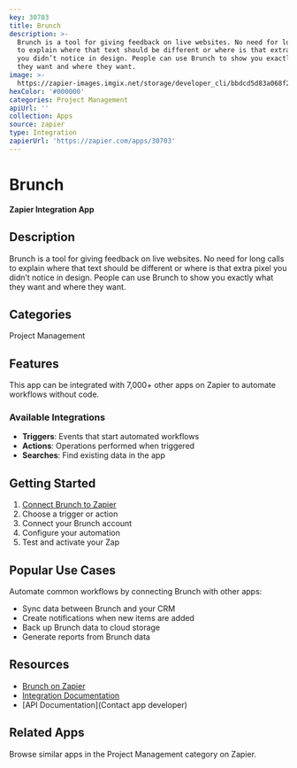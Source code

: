 ```yaml
---
key: 30703
title: Brunch
description: >-
  Brunch is a tool for giving feedback on live websites. No need for long calls
  to explain where that text should be different or where is that extra pixel
  you didn’t notice in design. People can use Brunch to show you exactly what
  they want and where they want.
image: >-
  https://zapier-images.imgix.net/storage/developer_cli/bbdcd5d83a068f29dde6b2589bfb6f08.png?auto=format%2Ccompress&ixlib=python-3.0.0&q=50
hexColor: '#000000'
categories: Project Management
apiUrl: ''
collection: Apps
source: zapier
type: Integration
zapierUrl: 'https://zapier.com/apps/30703'
---
```

# Brunch

**Zapier Integration App**

## Description

Brunch is a tool for giving feedback on live websites. No need for long calls to explain where that text should be different or where is that extra pixel you didn’t notice in design. People can use Brunch to show you exactly what they want and where they want.

## Categories

Project Management

## Features

This app can be integrated with 7,000+ other apps on Zapier to automate workflows without code.

### Available Integrations

- **Triggers**: Events that start automated workflows
- **Actions**: Operations performed when triggered
- **Searches**: Find existing data in the app

## Getting Started

1. [Connect Brunch to Zapier](https://zapier.com/apps/30703)
2. Choose a trigger or action
3. Connect your Brunch account
4. Configure your automation
5. Test and activate your Zap

## Popular Use Cases

Automate common workflows by connecting Brunch with other apps:

- Sync data between Brunch and your CRM
- Create notifications when new items are added
- Back up Brunch data to cloud storage
- Generate reports from Brunch data

## Resources

- [Brunch on Zapier](https://zapier.com/apps/30703)
- [Integration Documentation](https://zapier.com/apps/30703/integrations)
- [API Documentation](Contact app developer)

## Related Apps

Browse similar apps in the Project Management category on Zapier.
